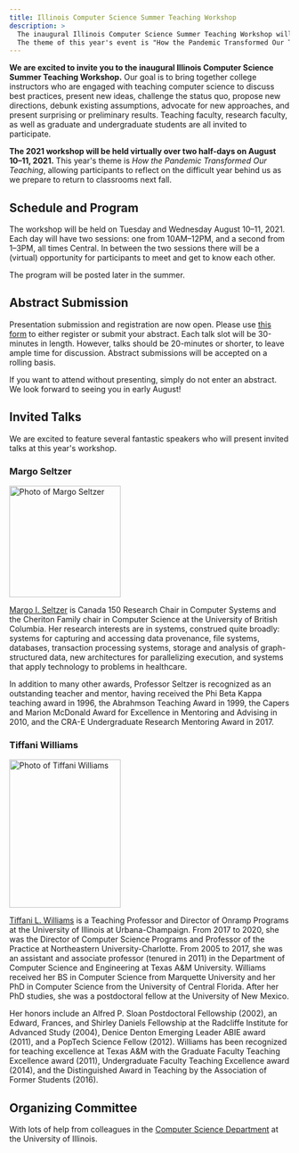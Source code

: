 ```yaml
---
title: Illinois Computer Science Summer Teaching Workshop
description: >
  The inaugural Illinois Computer Science Summer Teaching Workshop will be held virtually over two half days on 8/10 (Tuesday) and 8/11 (Wednesday) 2021.
  The theme of this year's event is "How the Pandemic Transformed Our Teaching".
---
```


**We are excited to invite you to the inaugural Illinois Computer Science Summer Teaching Workshop.**
Our goal is to bring together college instructors who are engaged with teaching computer science to discuss best practices, present new ideas, challenge the status quo, propose new directions, debunk existing assumptions, advocate for new approaches, and present surprising or preliminary results.
Teaching faculty, research faculty, as well as graduate and undergraduate students are all invited to participate.

**The 2021 workshop will be held virtually over two half-days on August 10–11, 2021.**
This year's theme is _How the Pandemic Transformed Our Teaching_, allowing participants to reflect on the difficult year behind us as we prepare to return to classrooms next fall.

## Schedule and Program

The workshop will be held on Tuesday and Wednesday August 10–11, 2021.
Each day will have two sessions: one from 10AM–12PM, and a second from 1–3PM, all times Central.
In between the two sessions there will be a (virtual) opportunity for participants to meet and get to know each other.

The program will be posted later in the summer.

## Abstract Submission

Presentation submission and registration are now open.
Please use <a href="https://forms.gle/f34hV4kE6Nnkw4Ca7" target="_blank" rel="noopener">this form</a> to either register or submit your abstract.
Each talk slot will be 30-minutes in length.
However, talks should be 20-minutes or shorter, to leave ample time for discussion.
Abstract submissions will be accepted on a rolling basis.

If you want to attend without presenting, simply do not enter an abstract.
We look forward to seeing you in early August!

## Invited Talks

We are excited to feature several fantastic speakers who will present invited talks at this year's workshop.

### Margo Seltzer

<div style={{ float: "right", marginLeft: 16 }}>
  <img
    src="https://www.seltzer.com/assets/margo_seltzer_profile_image.jpg"
    width="200"
    height="200"
    alt="Photo of Margo Seltzer"
  />
</div>

<a href="https://www.seltzer.com/margo/" target="_blank" rel="noopener">Margo I. Seltzer</a>
is Canada 150 Research Chair in Computer Systems and the Cheriton Family chair in Computer Science at the University of British
Columbia. Her research interests are in systems, construed quite broadly: systems for capturing and accessing data provenance,
file systems, databases, transaction processing systems, storage and analysis of graph-structured data, new architectures
for parallelizing execution, and systems that apply technology to problems in healthcare.

In addition to many other awards, Professor Seltzer is recognized as an outstanding teacher and mentor, having received the Phi Beta Kappa teaching award in 1996, the Abrahmson Teaching Award in 1999, the Capers and Marion McDonald Award for Excellence in Mentoring and Advising in 2010, and the CRA-E Undergraduate Research Mentoring Award in 2017.

### Tiffani Williams

<div style={{ float: "right", marginLeft: 16 }}>
  <img
    src="https://ws.engr.illinois.edu/directory/viewphoto.aspx?id=100971&s=300&type=portrait"
    width="200"
    height="266"
    alt="Photo of Tiffani Williams"
  />
</div>

<a href="https://tiffaniwilliams.com/" target="_blank" rel="noopener">Tiffani L. Williams</a>
is a Teaching Professor and Director of Onramp Programs at the University of Illinois at Urbana-Champaign. From 2017 to 2020,
she was the Director of Computer Science Programs and Professor of the Practice at Northeastern University-Charlotte. From
2005 to 2017, she was an assistant and associate professor (tenured in 2011) in the Department of Computer Science and Engineering
at Texas A&M University. Williams received her BS in Computer Science from Marquette University and her PhD in Computer Science
from the University of Central Florida. After her PhD studies, she was a postdoctoral fellow at the University of New Mexico.

Her honors include an Alfred P. Sloan Postdoctoral Fellowship (2002), an Edward, Frances, and Shirley Daniels Fellowship at the Radcliffe Institute for Advanced Study (2004), Denice Denton Emerging Leader ABIE award (2011), and a PopTech Science Fellow (2012).
Williams has been recognized for teaching excellence at Texas A&M with the Graduate Faculty Teaching Excellence award (2011), Undergraduate Faculty Teaching Excellence award (2014), and the Distinguished Award in Teaching by the Association of Former Students (2016).

## Organizing Committee

<OrganizingCommittee />

With lots of help from colleagues in the <a href="https://cs.illinois.edu/" target="_blank" rel="noopener">Computer Science Department</a> at the University of Illinois.
